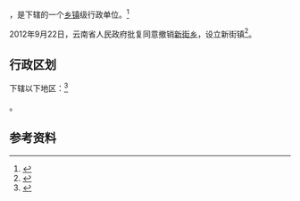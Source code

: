 {{中国乡级行政区
|景观照片文件名 = 新街 - panoramio.jpg
|景观照片描述 = 
|53/06/21/207/000}}

'''{{PAGENAMEBASE}}'''，是{{PRC admin/fullname|53/06/21/207/000|3}}下辖的一个[[乡镇|乡镇]]级行政单位。<ref>{{PRC admin/ref sgc|{{PRC admin/parent|53/06/21/207/000}}}}</ref>

2012年9月22日，云南省人民政府批复同意撤销[[新街乡_(鲁甸县)|新街乡]]，设立新街镇<ref>{{Cite web |url=http://www.yn.gov.cn/yn_zwlanmu/qy/wj/yz/201211/t20121101_20779.html |title=云南省人民政府关于同意昭通市昭阳区鲁甸县大关县16个乡撤乡设镇的批复（云政复〔2012〕73号） |access-date=2017-09-08 |archive-url=https://web.archive.org/web/20170908201825/http://www.yn.gov.cn/yn_zwlanmu/qy/wj/yz/201211/t20121101_20779.html |archive-date=2017-09-08 |dead-url=yes }}</ref>。

== 行政区划 ==

{{PAGENAMEBASE}}下辖以下地区：<ref>{{PRC admin/ref sgc|53/06/21/207/000}}</ref>

{{PRC admin/children|53/06/21/207/000}}。

== 参考资料 ==

{{reflist}}

{{行政区划小作品}}
{{PRC admin/navcat|53/06/21/207/000}}
